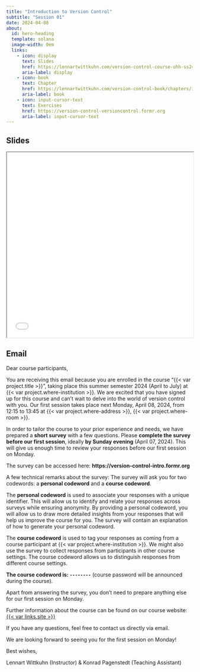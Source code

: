 ```yaml
---
title: "Introduction to Version Control"
subtitle: "Session 01"
date: 2024-04-08
about:
  id: hero-heading
  template: solana
  image-width: 0em
  links:
    - icon: display
      text: Slides
      href: https://lennartwittkuhn.com/version-control-course-uhh-ss24/sessions/slides_session01.html
      aria-label: display
    - icon: book
      text: Chapter
      href: https://lennartwittkuhn.com/version-control-book/chapters/intro-version-control.html
      aria-label: book
    - icon: input-cursor-text
      text: Exercises
      href: https://version-control-versioncontrol.formr.org
      aria-label: input-cursor-text
---
```


::: {#hero-heading}
:::

## Slides

```{=html}
<iframe width="100%" height=500 src="slides_session01.html"></iframe>
```

## Email

Dear course participants,

You are receiving this email because you are enrolled in the course "{{< var project.title >}}", taking place this summer semester 2024 (April to July) at {{< var project.where-institution >}}.
We are excited that you have signed up for this course and can't wait to delve into the world of version control with you.
Our first session takes place next Monday, April 08, 2024, from 12:15 to 13:45 at {{< var project.where-address >}}, {{< var project.where-room >}}.

In order to tailor the course to your prior experience and needs, we have prepared a **short survey** with a few questions.
Please **complete the survey before our first session**, ideally **by Sunday evening** (April 07, 2024).
This will give us enough time to review your responses before our first session on Monday.

The survey can be accessed here: **https://version-control-intro.formr.org**

A few technical remarks about the survey:
The survey will ask you for two codewords: a **personal codeword** and a **course codeword**.

The **personal codeword** is used to associate your responses with a unique identifier.
This will allow us to identify and relate your responses across surveys while ensuring anonymity.
By providing a personal codeword, you will allow us to draw more detailed insights from your responses that will help us improve the course for you.
The survey will contain an explanation of how to generate your personal codeword.

The **course codeword** is used to tag your responses as coming from a course participant at {{< var project.where-institution >}}.
We might also use the survey to collect responses from participants in other course settings.
The course codeword allows us to distinguish responses from different course settings.

**The course codeword is: `--------`** (course password will be announced during the course).

Apart from answering the survey, you don't need to prepare anything else for our first session on Monday.

Further information about the course can be found on our course website: [{{< var links.site >}}]({{< var links.site >}})

If you have any questions, feel free to contact us directly via email.

We are looking forward to seeing you for the first session on Monday!

Best wishes,

Lennart Wittkuhn (Instructor) & Konrad Pagenstedt (Teaching Assistant)